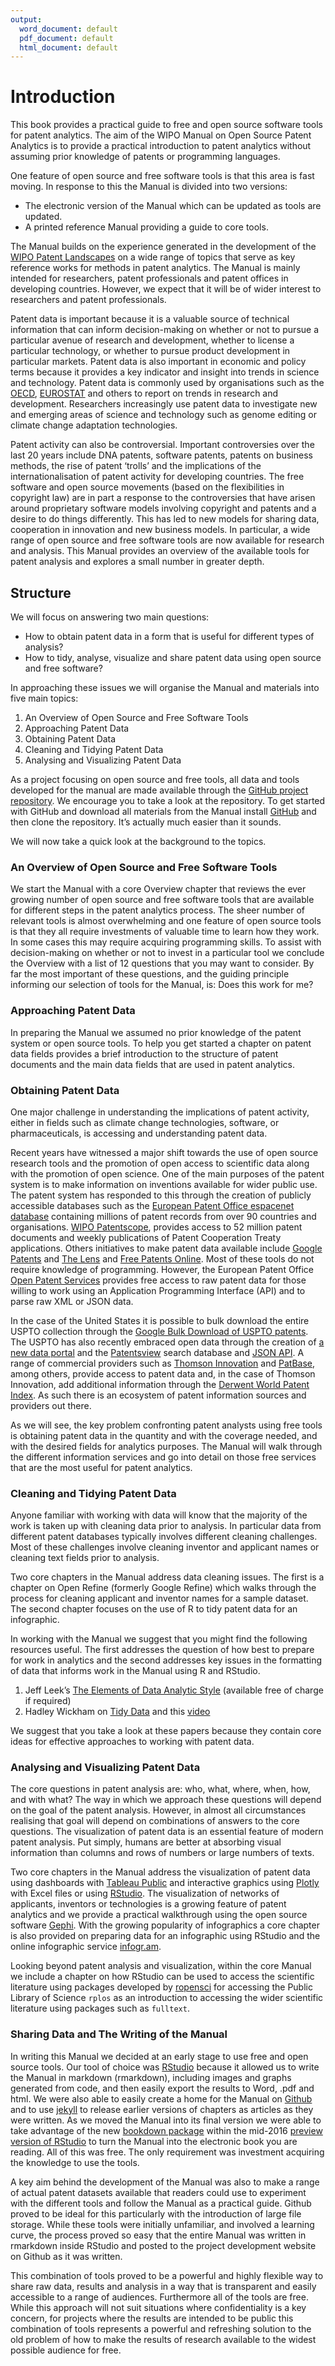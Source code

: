 ```yaml
---
output:
  word_document: default
  pdf_document: default
  html_document: default
---
```

# Introduction

This book provides a practical guide to free and open source software tools for patent analytics. The aim of the WIPO Manual on Open Source Patent Analytics is to provide a practical introduction to patent analytics without assuming prior knowledge of patents or programming languages. 

One feature of open source and free software tools is that this area is fast moving. In response to this the Manual is divided into two versions:

- The electronic version of the Manual which can be updated as tools are updated.
- A printed reference Manual providing a guide to core tools.

The Manual builds on the experience generated in the development of the [WIPO Patent Landscapes](http://www.wipo.int/patentscope/en/programs/patent_landscapes/) on a wide range of topics that serve as key reference works for methods in patent analytics. The Manual is mainly intended for researchers, patent professionals and patent offices in developing countries. However, we expect that it will be of wider interest to researchers and patent professionals. 

Patent data is important because it is a valuable source of technical information that can inform decision-making on whether or not to pursue a particular avenue of research and development, whether to license a particular technology, or whether to pursue product development in particular markets. Patent data is also important in economic and policy terms because it provides a key indicator and insight into trends in science and technology. Patent data is commonly used by organisations such as the [OECD](http://www.oecd.org/sti/inno/oecdpatentdatabases.htm), [EUROSTAT](http://ec.europa.eu/eurostat/statistics-explained/index.php/Patent_statistics) and others to report on trends in research and development. Researchers increasingly use patent data to investigate new and emerging areas of science and technology such as genome editing or climate change adaptation technologies. 

Patent activity can also be controversial. Important controversies over the last 20 years include DNA patents, software patents, patents on business methods, the rise of patent 'trolls' and the implications of the internationalisation of patent activity for developing countries. The free software and open source movements (based on the flexibilities in copyright law) are in part a response to the controversies that have arisen around proprietary software models involving copyright and patents and a desire to do things differently. This has led to new models for sharing data, cooperation in innovation and new business models. In particular, a wide range of open source and free software tools are now available for research and analysis. This Manual provides an overview of the available tools for patent analysis and explores a small number in greater depth. 

## Structure

We will focus on answering two main questions: 

- How to obtain patent data in a form that is useful for different types of analysis?
- How to tidy, analyse, visualize and share patent data using open source and free software?

In approaching these issues we will organise the Manual and materials into five main topics:

1. An Overview of Open Source and Free Software Tools
2. Approaching Patent Data
3. Obtaining Patent Data
4. Cleaning and Tidying Patent Data
5. Analysing and Visualizing Patent Data

As a project focusing on open source and free tools, all data and tools developed for the manual are made available through the [GitHub project repository](https://github.com/wipo-analytics/opensource-patent-analytics). We encourage you to take a look at the repository. To get started with GitHub and download all materials from the Manual install [GitHub](https://github.com) and then clone the repository. It's actually much easier than it sounds. 

We will now take a quick look at the background to the topics. 

### An Overview of Open Source and Free Software Tools

We start the Manual with a core Overview chapter that reviews the ever growing number of open source and free software tools that are available for different steps in the patent analytics process. The sheer number of relevant tools is almost overwhelming and one feature of open source tools is that they all require investments of valuable time to learn how they work. In some cases this may require acquiring programming skills. To assist with decision-making on whether or not to invest in a particular tool we conclude the Overview with a list of 12 questions that you may want to consider. By far the most important of these questions, and the guiding principle informing our selection of tools for the Manual, is: Does this work for me?

### Approaching Patent Data

In preparing the Manual we assumed no prior knowledge of the patent system or open source tools. To help you get started a chapter on patent data fields provides a brief introduction to the structure of patent documents and the main data fields that are used in patent analytics. 

### Obtaining Patent Data

One major challenge in understanding the implications of patent activity, either in fields such as climate change technologies, software, or pharmaceuticals, is accessing and understanding patent data. 

Recent years have witnessed a major shift towards the use of open source research tools and the promotion of open access to scientific data along with the promotion of open science. One of the main purposes of the patent system is to make information on inventions available for wider public use. The patent system has responded to this through the creation of publicly accessible databases such as the [European Patent Office espacenet database](http://worldwide.espacenet.com/?locale=en_EP) containing millions of patent records from over 90 countries and organisations. [WIPO Patentscope](https://patentscope.wipo.int/search/en/search.jsf), provides access to 52 million patent documents and weekly publications of Patent Cooperation Treaty applications. Others initiatives to make patent data available include [Google Patents](https://www.google.co.uk/url?sa=t&rct=j&q=&esrc=s&source=web&cd=1&ved=0CCIQFjAA&url=http%3A%2F%2Fwww.google.com%2Fpatents&ei=7LFIVeyiIInmau2rgMgL&usg=AFQjCNG_XlAI_9dSaH28NeN5O6bXJSSuSw&sig2=lgFU0x6MQCnaWZBXgPYDAA&bvm=bv.92291466,d.d2s) and [The Lens](http://www.lens.org/lens/) and [Free Patents Online](http://www.freepatentsonline.com). Most of these tools do not require knowledge of programming. However, the European Patent Office [Open Patent Services](http://www.epo.org/searching-for-patents/technical/espacenet/ops.html) provides free access to raw patent data for those willing to work using an Application Programming Interface (API) and to parse raw XML or JSON data.   

In the case of the United States it is possible to bulk download the entire USPTO collection through the [Google Bulk Download of USPTO patents](https://www.google.com/googlebooks/uspto.html). The USPTO has also recently embraced open data through the creation of [a new data portal](http://www.uspto.gov/learning-and-resources/open-data-and-mobility) and the [Patentsview](http://www.patentsview.org/web/) search database and [JSON API](http://www.patentsview.org/api/doc.html). A range of commercial providers such as [Thomson Innovation](http://info.thomsoninnovation.com) and [PatBase](https://www.patbase.com/login.asp), among others, provide access to patent data and, in the case of Thomson Innovation, add additional information through the [Derwent World Patent Index](http://thomsonreuters.com/en/products-services/intellectual-property/patent-research-and-analysis/derwent-world-patents-index.html). As such there is an ecosystem of patent information sources and providers out there. 

As we will see, the key problem confronting patent analysts using free tools is obtaining patent data in the quantity and with the coverage needed, and with the desired fields for analytics purposes. The Manual will walk through the different information services and go into detail on those free services that are the most useful for patent analytics. 

### Cleaning and Tidying Patent Data

Anyone familiar with working with data will know that the majority of the work is taken up with cleaning data prior to analysis. In particular data from different patent databases typically involves different cleaning challenges. Most of these challenges involve cleaning inventor and applicant names or cleaning text fields prior to analysis. 

Two core chapters in the Manual address data cleaning issues. The first is a chapter on Open Refine (formerly Google Refine) which walks through the process for cleaning applicant and inventor names for a sample dataset. The second chapter focuses on the use of R to tidy patent data for an infographic. 

In working with the Manual we suggest that you might find the following resources useful. The first addresses the question of how best to prepare for work in analytics and the second addresses key issues in the formatting of data that informs work in the Manual using R and RStudio.

1. Jeff Leek's [The Elements of Data Analytic Style](https://leanpub.com/datastyle) (available free of charge if required)
2. Hadley Wickham on [Tidy Data](http://vita.had.co.nz/papers/tidy-data.pdf) and this [video](https://vimeo.com/33727555)

We suggest that you take a look at these papers because they contain core ideas for effective approaches to working with patent data. 

### Analysing and Visualizing Patent Data

The core questions in patent analysis are: who, what, where, when, how, and with what? The way in which we approach these questions will depend on the goal of the patent analysis. However, in almost all circumstances realising that goal will depend on combinations of answers to the core questions. The visualization of patent data is an essential feature of modern patent analysis. Put simply, humans are better at absorbing visual information than columns and rows of numbers or large numbers of texts. 

Two core chapters in the Manual address the visualization of patent data using dashboards with [Tableau Public](https://public.tableau.com/s/gallery) and interactive graphics using [Plotly](https://plot.ly/) with Excel files or using [RStudio](http://www.rstudio.com). The visualization of networks of applicants, inventors or technologies is a growing feature of patent analytics and we provide a practical walkthrough using the open source software [Gephi](https://gephi.org). With the growing popularity of infographics a core chapter is also provided on preparing data for an infographic using RStudio and the online infographic service [infogr.am](https://infogr.am). 

Looking beyond patent analysis and visualization, within the core Manual we include a chapter on how RStudio can be used to access the scientific literature using packages developed by [ropensci](http://ropensci.org) for accessing the Public Library of Science `rplos` as an introduction to accessing the wider scientific literature using packages such as `fulltext`.

### Sharing Data and The Writing of the Manual

In writing this Manual we decided at an early stage to use free and open source tools. Our tool of choice was [RStudio](http://www.rstudio.com) because it allowed us to write the Manual in markdown (rmarkdown), including images and graphs generated from code, and then easily export the results to Word, .pdf and html. We were also able to easily create a home for the Manual on [Github](https://github.com/) and to use [jekyll](https://jekyllrb.com/) to release earlier versions of chapters as articles as they were written. As we moved the Manual into its final version we were able to take advantage of the new [bookdown package](https://bookdown.org) within the mid-2016 [preview version of RStudio](https://www.rstudio.com/products/rstudio/download/preview/) to turn the Manual into the electronic book you are reading. All of this was free. The only requirement was investment acquiring the knowledge to use the tools. 

A key aim behind the development of the Manual was also to make a range of actual patent datasets available that readers could use to experiment with the different tools and follow the Manual as a practical guide. Github proved to be ideal for this particularly with the introduction of large file storage. While these tools were initially unfamiliar, and involved a learning curve, the process proved so easy that the entire Manual was written in rmarkdown inside RStudio and posted to the project development website on Github as it was written. 

This combination of tools proved to be a powerful and highly flexible way to share raw data, results and analysis in a way that is transparent and easily accessible to a range of audiences. Furthermore all of the tools are free. While this approach will not suit situations where confidentiality is a key concern, for projects where the results are intended to be public this combination of tools represents a powerful and refreshing solution to the old problem of how to make the results of research available to the widest possible audience for free. 
